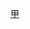 {{Navbox
|bodyclass=hlist

|name = 2002/03年甲組PFA年度最佳陣容
|title = [[英格蘭足球聯賽|2002/03年度甲組]][[PFA年度最佳陣容]]
|titlestyle = background: gold;
|list1 =
* 門將：[[沙卡·希斯洛普|-{zh-hans:希斯洛普; zh-hk:希斯立;}-]]
* 後衛：[[丹尼斯·埃尔文|-{zh-hans:埃尔文; zh-hk:艾雲;}-]]
* 後衛：[[乔莱昂·莱斯科特|-{zh-hans:莱斯科特; zh-hk:列史葛;}-]]
* 後衛：[[迈克尔·道森_(足球运动员)|-{zh-hans:迈克尔·道森; zh-hk:米高·多遜;}-]]
* 後衛：[[馬菲·泰萊|-{zh-hans:马修·泰勒; zh-hk:馬菲·泰萊;}-]]
* 中場：[[穆兹·伊泽特|-{zh-hans:伊泽特; zh-hk:艾錫;}-]]
* 中場：[[保羅·麥臣|-{zh-hans:保罗·梅森; zh-hk:保羅·麥臣;}-]]
* 中場：[[迈克尔·布朗_(足球运动员)|-{zh-hans:迈克尔·布朗; zh-hk:米高·布朗;}-]]
* 中場：[[米切尔·汤格|-{zh-hans:汤格; zh-hk:東治;}-]]
* 前鋒：[[保羅·迪哥夫|-{zh-hans:迪科夫; zh-hk:迪哥夫;}-]]
* 前鋒：[[大衛·莊臣 (1976年出生足球運動員)|-{zh-hans:戴维·约翰逊; zh-hk:大衛·莊臣;}-]]}}<noinclude>
[[Category:英格蘭足球聯賽模板|甲]]
</noinclude>
